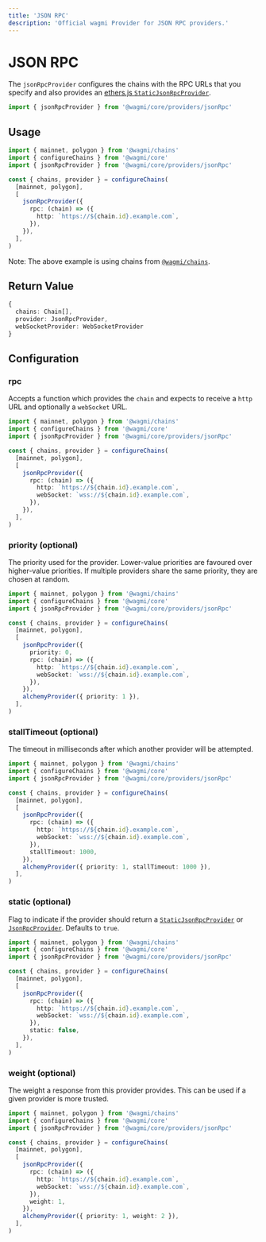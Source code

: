 ```yaml
---
title: 'JSON RPC'
description: 'Official wagmi Provider for JSON RPC providers.'
---
```



# JSON RPC

The `jsonRpcProvider` configures the chains with the RPC URLs that you specify and also provides an [ethers.js `StaticJsonRpcProvider`](https://docs.ethers.io/v5/api/providers/jsonrpc-provider/#StaticJsonRpcProvider).

```ts
import { jsonRpcProvider } from '@wagmi/core/providers/jsonRpc'
```

## Usage

```ts
import { mainnet, polygon } from '@wagmi/chains'
import { configureChains } from '@wagmi/core'
import { jsonRpcProvider } from '@wagmi/core/providers/jsonRpc'

const { chains, provider } = configureChains(
  [mainnet, polygon],
  [
    jsonRpcProvider({
      rpc: (chain) => ({
        http: `https://${chain.id}.example.com`,
      }),
    }),
  ],
)
```

Note: The above example is using chains from [`@wagmi/chains`](/core/chains#wagmichains).

## Return Value

```ts
{
  chains: Chain[],
  provider: JsonRpcProvider,
  webSocketProvider: WebSocketProvider
}
```

## Configuration

### rpc

Accepts a function which provides the `chain` and expects to receive a `http` URL and optionally a `webSocket` URL.

```ts {9-12}
import { mainnet, polygon } from '@wagmi/chains'
import { configureChains } from '@wagmi/core'
import { jsonRpcProvider } from '@wagmi/core/providers/jsonRpc'

const { chains, provider } = configureChains(
  [mainnet, polygon],
  [
    jsonRpcProvider({
      rpc: (chain) => ({
        http: `https://${chain.id}.example.com`,
        webSocket: `wss://${chain.id}.example.com`,
      }),
    }),
  ],
)
```

### priority (optional)

The priority used for the provider. Lower-value priorities are favoured over higher-value priorities. If multiple providers share the same priority, they are chosen at random.

```ts {9}
import { mainnet, polygon } from '@wagmi/chains'
import { configureChains } from '@wagmi/core'
import { jsonRpcProvider } from '@wagmi/core/providers/jsonRpc'

const { chains, provider } = configureChains(
  [mainnet, polygon],
  [
    jsonRpcProvider({
      priority: 0,
      rpc: (chain) => ({
        http: `https://${chain.id}.example.com`,
        webSocket: `wss://${chain.id}.example.com`,
      }),
    }),
    alchemyProvider({ priority: 1 }),
  ],
)
```

### stallTimeout (optional)

The timeout in milliseconds after which another provider will be attempted.

```ts {13,15}
import { mainnet, polygon } from '@wagmi/chains'
import { configureChains } from '@wagmi/core'
import { jsonRpcProvider } from '@wagmi/core/providers/jsonRpc'

const { chains, provider } = configureChains(
  [mainnet, polygon],
  [
    jsonRpcProvider({
      rpc: (chain) => ({
        http: `https://${chain.id}.example.com`,
        webSocket: `wss://${chain.id}.example.com`,
      }),
      stallTimeout: 1000,
    }),
    alchemyProvider({ priority: 1, stallTimeout: 1000 }),
  ],
)
```

### static (optional)

Flag to indicate if the provider should return a [`StaticJsonRpcProvider`](https://docs.ethers.io/v5/api/providers/jsonrpc-provider/#StaticJsonRpcProvider) or [`JsonRpcProvider`](https://docs.ethers.io/v5/api/providers/jsonrpc-provider/#JsonRpcProvider). Defaults to `true`.

```ts {13}
import { mainnet, polygon } from '@wagmi/chains'
import { configureChains } from '@wagmi/core'
import { jsonRpcProvider } from '@wagmi/core/providers/jsonRpc'

const { chains, provider } = configureChains(
  [mainnet, polygon],
  [
    jsonRpcProvider({
      rpc: (chain) => ({
        http: `https://${chain.id}.example.com`,
        webSocket: `wss://${chain.id}.example.com`,
      }),
      static: false,
    }),
  ],
)
```

### weight (optional)

The weight a response from this provider provides. This can be used if a given provider is more trusted.

```ts {13}
import { mainnet, polygon } from '@wagmi/chains'
import { configureChains } from '@wagmi/core'
import { jsonRpcProvider } from '@wagmi/core/providers/jsonRpc'

const { chains, provider } = configureChains(
  [mainnet, polygon],
  [
    jsonRpcProvider({
      rpc: (chain) => ({
        http: `https://${chain.id}.example.com`,
        webSocket: `wss://${chain.id}.example.com`,
      }),
      weight: 1,
    }),
    alchemyProvider({ priority: 1, weight: 2 }),
  ],
)
```
